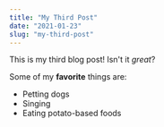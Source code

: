 ```yaml
---
title: "My Third Post"
date: "2021-01-23"
slug: "my-third-post"
---
```


This is my third blog post! Isn't it *great*?

Some of my **favorite** things are:

* Petting dogs
* Singing
* Eating potato-based foods